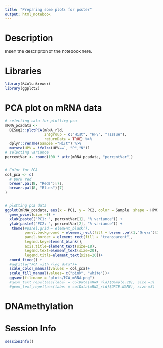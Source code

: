 ```yaml
---
title: "Preparing some plots for poster"
output: html_notebook
---
```


# Description
Insert the descripiton of the notebook here.

# Libraries
```r
library(RColorBrewer)
library(ggplot2)
```

# PCA plot on mRNA data
```r
# selecting data for plotting pca
mRNA_pcadata <- 
  DESeq2::plotPCA(mRNA_rld, 
                  intgroup = c("Hist", "HPV", "Tissue"),
                  returnData = TRUE) %>%
  dplyr::rename(Sample ="Hist") %>%
  mutate(HPV = ifelse(HPV==1, "P","N"))
# selecting variance
percentVar <- round(100 * attr(mRNA_pcadata, "percentVar"))


# Color for PCA 
col_pca <- c(
  # Dark red
  brewer.pal(8, "Reds")[7],
  brewer.pal(8, "Blues")[7]
)


# plotting pca data
ggplot(mRNA_pcadata, aes(x = PC1, y = PC2, color = Sample, shape = HPV)) +
  geom_point(size =3) +
  xlab(paste0("PC1: ", percentVar[1], "% variance")) +
  ylab(paste0("PC2: ", percentVar[2], "% variance")) +
   theme(#panel.grid = element_blank(), 
         panel.background = element_rect(fill = brewer.pal(1,"Greys")[1]),
         panel.border = element_rect(fill = "transparent"),
         legend.key=element_blank(),
         axis.title=element_text(size=18),
         legend.text=element_text(size=20),
         legend.title=element_text(size=20))+
  coord_fixed() +
  #ggtitle("PCA with rlog data")+
  scale_color_manual(values = col_pca)+
  scale_fill_manual(values= c("pink", "white"))+
  ggsave(filename = "plots/PCA_mRNA.png")
  #geom_text_repel(aes(label = colData(mRNA_rld)$Sample.ID), size =3)
  #geom_text_repel(aes(label = colData(mRNA_rld)$GRCE.NAME), size =3)
```


# DNAmethylation 
# Session Info
```r
sessionInfo()
```
